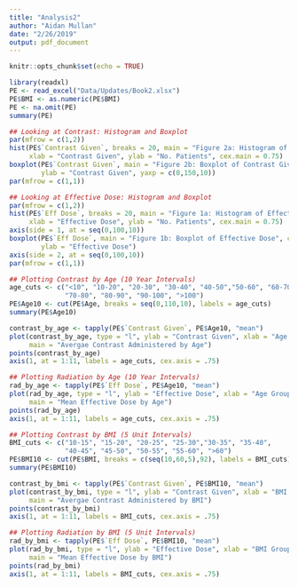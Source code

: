 ```yaml
---
title: "Analysis2"
author: "Aidan Mullan"
date: "2/26/2019"
output: pdf_document
---
```


```r
knitr::opts_chunk$set(echo = TRUE)
```

```r
library(readxl)
PE <- read_excel("Data/Updates/Book2.xlsx")
PE$BMI <- as.numeric(PE$BMI)
PE <- na.omit(PE)
summary(PE)
```

```r

## Looking at Contrast: Histogram and Boxplot
par(mfrow = c(1,2))
hist(PE$`Contrast Given`, breaks = 20, main = "Figure 2a: Histogram of Contrast Given",
     xlab = "Contrast Given", ylab = "No. Patients", cex.main = 0.75)
boxplot(PE$`Contrast Given`, main = "Figure 2b: Boxplot of Contrast Given", cex.main = 0.75, 
        ylab = "Contrast Given", yaxp = c(0,150,10))
par(mfrow = c(1,1))

## Looking at Effective Dose: Histogram and Boxplot
par(mfrow = c(1,2))
hist(PE$`Eff Dose`, breaks = 20, main = "Figure 1a: Histogram of Effective Dose",
     xlab = "Effective Dose", ylab = "No. Patients", cex.main = 0.75)
axis(side = 1, at = seq(0,100,10))
boxplot(PE$`Eff Dose`, main = "Figure 1b: Boxplot of Effective Dose", cex.main = 0.75, 
        ylab = "Effective Dose")
axis(side = 2, at = seq(0,100,10))
par(mfrow = c(1,1))
```

```r
## Plotting Contrast by Age (10 Year Intervals)
age_cuts <- c("<10", "10-20", "20-30", "30-40", "40-50","50-60", "60-70",
              "70-80", "80-90", "90-100", ">100")
PE$Age10 <- cut(PE$Age, breaks = seq(0,110,10), labels = age_cuts)
summary(PE$Age10)

contrast_by_age <- tapply(PE$`Contrast Given`, PE$Age10, "mean")
plot(contrast_by_age, type = "l", ylab = "Contrast Given", xlab = "Age Group", xaxt = "n",
     main = "Avergae Contrast Administered by Age")
points(contrast_by_age)
axis(1, at = 1:11, labels = age_cuts, cex.axis = .75)

## Plotting Radiation by Age (10 Year Intervals)
rad_by_age <- tapply(PE$`Eff Dose`, PE$Age10, "mean")
plot(rad_by_age, type = "l", ylab = "Effective Dose", xlab = "Age Group", xaxt = "n",
     main = "Mean Effective Dose by Age")
points(rad_by_age)
axis(1, at = 1:11, labels = age_cuts, cex.axis = .75)

## Plotting Contrast by BMI (5 Unit Intervals)
BMI_cuts <- c("10-15", "15-20", "20-25", "25-30","30-35", "35-40",
              "40-45", "45-50", "50-55", "55-60", ">60")
PE$BMI10 <- cut(PE$BMI, breaks = c(seq(10,60,5),92), labels = BMI_cuts)
summary(PE$BMI10)

contrast_by_bmi <- tapply(PE$`Contrast Given`, PE$BMI10, "mean")
plot(contrast_by_bmi, type = "l", ylab = "Contrast Given", xlab = "BMI Group", xaxt = "n",
     main = "Avergae Contrast Administered by BMI")
points(contrast_by_bmi)
axis(1, at = 1:11, labels = BMI_cuts, cex.axis = .75)

## Plotting Radiation by BMI (5 Unit Intervals)
rad_by_bmi <- tapply(PE$`Eff Dose`, PE$BMI10, "mean")
plot(rad_by_bmi, type = "l", ylab = "Effective Dose", xlab = "BMI Group", xaxt = "n",
     main = "Mean Effective Dose by BMI")
points(rad_by_bmi)
axis(1, at = 1:11, labels = BMI_cuts, cex.axis = .75)
```



